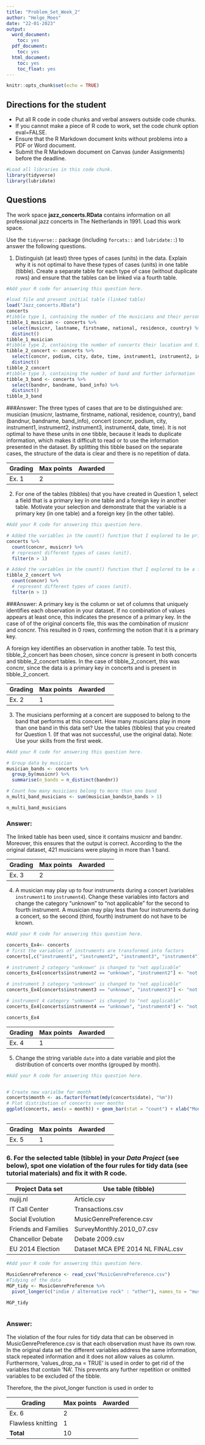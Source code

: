 ---
title: "Problem_Set_Week_2"
author: "Helge_Moes"
date: "22-01-2023"
output:
  word_document:
    toc: yes
  pdf_document:
    toc: yes
  html_document:
    toc: yes
    toc_float: yes
---

```{r setup, include=FALSE}
knitr::opts_chunk$set(echo = TRUE)
```

## Directions for the student

- Put all R code in code chunks and verbal answers outside code chunks.
- If you cannot make a piece of R code to work, set the code chunk option eval=FALSE.
- Ensure that the R Markdown document knits without problems into a PDF or Word document.
- Submit the R Markdown document on Canvas (under Assignments) before the deadline.

```{r libraries}
#Load all libraries in this code chunk.
library(tidyverse)
library(lubridate)


```

## Questions

The work space **jazz_concerts.RData** contains information on all professional jazz concerts in The Netherlands in 1991. Load this work space.

Use the `tidyverse::` package (including `forcats::` and `lubridate::`) to answer the following questions.

1. Distinguish (at least) three types of cases (units) in the data. Explain why it is not optimal to have these types of cases (units) in one table (tibble). Create a separate table for each type of case (without duplicate rows) and ensure that the tables can be linked via a fourth table.

```{r}
#Add your R code for answering this question here.

#load file and present initial table (linked table)
load("Jazz_concerts.RData")
concerts 
#tibble type 1, containing the number of the musicians and their personal information
tibble_1_musician <- concerts %>%
  select(musicnr, lastname, firstname, national, residence, country) %>%
  distinct()
tibble_1_musician
#tibble type 2, containing the number of concerts their location and time information
tibble_2_concert <- concerts %>%
  select(concnr, podium, city, date, time, instrument1, instrument2, instrument3, instrument4) %>%
  distinct()
tibble_2_concert
#tibble type 3, containing the number of band and further information 
tibble_3_band <- concerts %>%
  select(bandnr, bandname, band_info) %>%
  distinct()
tibble_3_band
```
###Answer: 
The three types of cases that are to be distinguished are: musician (musicnr, lastname, firstname, national, residence, country), band (bandnur, bandname, band_info), concert (concnr, podium, city, instrument1, instrument2, instrument3, instrument4, date, time).
It is not optimal to have these units in one tibble, because it leads to duplicate information, which makes it difficult to read or to use the information presented in the dataset. By splitting this tibble based on the separate cases, the structure of the data is clear and there is no repetition of data.


Grading | Max points  | Awarded  | 
------- | ----------  |  ------  | -------
Ex. 1   | 2           |          | 

2. For one of the tables (tibbles) that you have created in Question 1, select a field that is a primary key in one table and a foreign key in another table. Motivate your selection and demonstrate that the variable is a primary key (in one table) and a foreign key (in the other table).

```{r}
#Add your R code for answering this question here.

# Added the variables in the count() function that I explored to be primary keys 
concerts %>%
  count(concnr, musicnr) %>%
  # represent different types of cases (unit).
  filter(n > 1)

# Added the variables in the count() function that I explored to be a foreign key
tibble_2_concert %>%
  count(concnr) %>%
  # represent different types of cases (unit).
  filter(n > 1)


```

###Answer:
A primary key is the column or set of columns that uniquely identifies each observation in your dataset. If no combination of values appears at least once, this indicates the presence of a primary key. In the case of of the original concerts file, this was the combination of musicnr and concnr. This resulted in 0 rows, confirming the notion that it is a primary key.

A foreign key identifies an observation in another table. To test this, tibble_2_concert has been chosen, since concnr is present in both concerts and tibble_2_concert tables. In the case of tibble_2_concert, this was concnr, since the data is a primary key in concerts and is present in tibble_2_concert.

Grading | Max points  | Awarded  | 
------- | ----------  |  ------  | -------
Ex. 2   | 1           |          | 

3. The musicians performing at a concert are supposed to belong to the band that performs at this concert. How many musicians play in more than one band in this data set? Use the tables (tibbles) that you created for Question 1. (If that was not successful, use the original data). Note: Use your skills from the first week.

```{r}
#Add your R code for answering this question here.

# Group data by musician
musician_bands <- concerts %>%
  group_by(musicnr) %>%
  summarise(n_bands = n_distinct(bandnr))

# Count how many musicians belong to more than one band
n_multi_band_musicians <- sum(musician_bands$n_bands > 1)

n_multi_band_musicians


```

### Answer:
The linked table has been used, since it contains musicnr and bandnr. Moreover, this ensures that the output is correct. According to the the original dataset, 421 musicians were playing in more than 1 band. 

Grading | Max points  | Awarded  | 
------- | ----------  |  ------  | -------
Ex. 3   | 2           |          | 

4. A musician may play up to four instruments during a concert (variables `instrument1` to `instrument4`). Change these variables into factors and change the category "unknown" to "not applicable" for the second to fourth instrument. A musician may play less than four instruments during a concert, so the second (third, fourth) instrument do not have to be known. 

```{r}
#Add your R code for answering this question here.

concerts_Ex4<- concerts
# first the variables of instruments are transformed into factors
concerts[,c("instrument1", "instrument2", "instrument3", "instrument4")] <- lapply(concerts[,c("instrument1", "instrument2", "instrument3", "instrument4")], as.factor)

# instrument 2 category "unknown" is changed to "not applicable"
concerts_Ex4[concerts$instrument2 == "unknown", "instrument2"] <- "not applicable"

# instrument 3 category "unknown" is changed to "not applicable"
concerts_Ex4[concerts$instrument3 == "unknown", "instrument3"] <- "not applicable"

# instrument 4 category "unknown" is changed to "not applicable"
concerts_Ex4[concerts$instrument4 == "unknown", "instrument4"] <- "not applicable"

concerts_Ex4


```

Grading | Max points  | Awarded  | 
------- | ----------  |  ------  | -------
Ex. 4   | 1           |          | 

5. Change the string variable `date` into a date variable and plot the distribution of concerts over months (grouped by month).

```{r}
#Add your R code for answering this question here.


# Create new varialbe for month
concerts$month <- as.factor(format(mdy(concerts$date), "%m"))
# Plot distribution of concerts over months
ggplot(concerts, aes(x = month)) + geom_bar(stat = "count") + xlab("Month") + ylab("Number of Concerts") + ggtitle("Distribution of Concerts over Months")



```

Grading | Max points  | Awarded  | 
------- | ----------  |  ------  | -------
Ex. 5   | 1           |          | 

### 6. For the selected table (tibble) in your *Data Project* (see below), spot one violation of the four rules for tidy data (see tutorial materials) and fix it with R code.

Project Data set | Use table (tibble)
---------------- | ----------
nujij.nl         | Article.csv
IT Call Center   | Transactions.csv
Social Evolution | MusicGenrePreference.csv
Friends and Families | SurveyMonthly.2010_07.csv
Chancellor Debate | Debate 2009.csv
EU 2014 Election |  Dataset MCA EPE 2014 NL FINAL.csv
```{r}
#Add your R code for answering this question here.

MusicGenrePreference <- read_csv("MusicGenrePreference.csv")
#Tidying of the data
MGP_tidy <- MusicGenrePreference %>%
  pivot_longer(c("indie / alternative rock" : "other"), names_to = "musictype", values_to = "interestlevel", values_drop_na = TRUE)

MGP_tidy



```

### Answer:
The violation of the four rules for tidy data that can be observed in MusicGenrePreference.csv is that each observation must have its own row. In the original data set the different variables address the same information, stack repeated information and it does not allow values as column. Furthermore, 'values_drop_na = TRUE' is used in order to get rid of the variables that contain 'NA'. This prevents any further repetition or omitted variables to be excluded of the tibble. 

Therefore, the the pivot_longer function is used in order to 

Grading | Max points  | Awarded  | 
------- | ----------  |  ------  | -------
Ex. 6   | 2           |          | 
Flawless knitting | 1 |          | 
**Total**   | 10      |          | 
